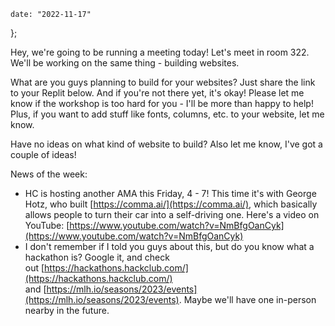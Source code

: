     date: "2022-11-17"
};

Hey, we're going to be running a meeting today! Let's meet in room 322. We'll be working on the same thing - building websites.

What are you guys planning to build for your websites? Just share the link to your Replit below. And if you're not there yet, it's okay! Please let me know if the workshop is too hard for you - I'll be more than happy to help! Plus, if you want to add stuff like fonts, columns, etc. to your website, let me know.

Have no ideas on what kind of website to build? Also let me know, I've got a couple of ideas!

News of the week:

-   HC is hosting another AMA this Friday, 4 - 7! This time it's with George Hotz, who built [https://comma.ai/](https://comma.ai/), which basically allows people to turn their car into a self-driving one. Here's a video on YouTube: [https://www.youtube.com/watch?v=NmBfgOanCyk](https://www.youtube.com/watch?v=NmBfgOanCyk)
-   I don't remember if I told you guys about this, but do you know what a hackathon is? Google it, and check out [https://hackathons.hackclub.com/](https://hackathons.hackclub.com/) and [https://mlh.io/seasons/2023/events](https://mlh.io/seasons/2023/events). Maybe we'll have one in-person nearby in the future.
